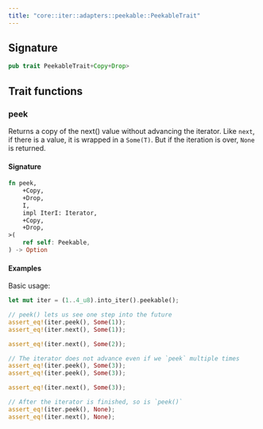 ```yaml
---
title: "core::iter::adapters::peekable::PeekableTrait"
---
```






## Signature

```rust
pub trait PeekableTrait+Copy+Drop>
```



## Trait functions

### peek



Returns a copy of the next() value without advancing the iterator.
Like `next`, if there is a value, it is wrapped in a `Some(T)`.
But if the iteration is over, `None` is returned.

#### Signature

```rust
fn peek,
    +Copy,
    +Drop,
    I,
    impl IterI: Iterator,
    +Copy,
    +Drop,
>(
    ref self: Peekable,
) -> Option
```




#### Examples

Basic usage:
```rust
let mut iter = (1..4_u8).into_iter().peekable();

// peek() lets us see one step into the future
assert_eq!(iter.peek(), Some(1));
assert_eq!(iter.next(), Some(1));

assert_eq!(iter.next(), Some(2));

// The iterator does not advance even if we `peek` multiple times
assert_eq!(iter.peek(), Some(3));
assert_eq!(iter.peek(), Some(3));

assert_eq!(iter.next(), Some(3));

// After the iterator is finished, so is `peek()`
assert_eq!(iter.peek(), None);
assert_eq!(iter.next(), None);
```




